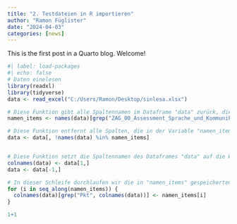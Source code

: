 ```yaml
---
title: "2. Testdateien in R importieren"
author: "Ramon Füglister"
date: "2024-04-03"
categories: [news]
---
```


This is the first post in a Quarto blog. Welcome!

```r
#| label: load-packages
#| echo: false
# Daten einelesen
library(readxl)
library(tidyverse)
data <- read_excel("C:/Users/Ramon/Desktop/sinlesa.xlsx")
```

```r



# Diese Funktion gibt alle Spaltennamen im Dataframe "data" zurück, die den Teilstring "ZAG_00_Assessment_Sprache_und_Kommunikation" enthalten und speichert sie in der Variable "namen_items".
namen_items <- names(data)[grep("ZAG_00_Assessment_Sprache_und_Kommunikation", names(data))]

# Diese Funktion entfernt alle Spalten, die in der Variable "namen_items" enthalten sind, aus dem Dataframe "data".
data <- data[, !names(data) %in% namen_items]


# Diese Funktion setzt die Spaltennamen des Dataframes "data" auf die Werte in der ersten Zeile des Dataframes. 
colnames(data) <- data[1,]
data <- data[-1,]

# In dieser Schleife durchlaufen wir die in "namen_items" gespeicherten Namen der Items und ersetzen die Namen der Spalten "Pkt" durch die genaue Reihenfolge der Namen. Die Funktion grep() sucht nach dem Teilstring "Pkt" in den Spaltennamen und ersetzt ihn durch den aktuellen Namen des Items in der Schleife. Beachte, dass diese Schleife voraussetzt, dass die Namen in "namen_items" in der richtigen Reihenfolge sind und dass die Anzahl der "Pkt"-Spalten der Anzahl der Items in "namen_items" entspricht.
for (i in seq_along(namen_items)) {
  colnames(data)[grep("Pkt", colnames(data))] <- namen_items[i]
}
```

```r
1+1
```